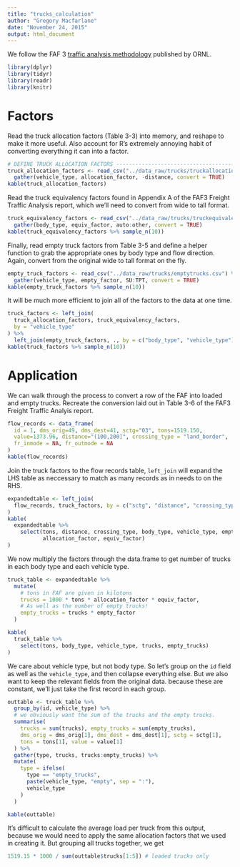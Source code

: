 ```yaml
---
title: "trucks_calculation"
author: "Gregory Macfarlane"
date: "November 24, 2015"
output: html_document
---
```


We follow the FAF 3 [traffic analysis methodology](http://faf.ornl.gov/fafweb/Data/Freight_Traffic_Analysis/chap3.htm)
published by ORNL.

```r
library(dplyr)
library(tidyr)
library(readr)
library(knitr)
```


# Factors
Read the truck allocation factors (Table 3-3) into memory, and reshape to make
it more useful. Also account for R's extremely annoying habit of converting
everything it can into a factor.
```r
# DEFINE TRUCK ALLOCATION FACTORS -------------------------------------------
truck_allocation_factors <- read_csv("../data_raw/trucks/truckallocation.csv") %>%
  gather(vehicle_type, allocation_factor, -distance, convert = TRUE)
kable(truck_allocation_factors)
```


Read the truck equivalency factors found in Appendix A of the FAF3 Freight
Traffic Analysis report, which we'll need to convert from wide to tall format.
```r
truck_equivalency_factors <- read_csv("../data_raw/trucks/truckequivalence.csv") %>%
  gather(body_type, equiv_factor, auto:other, convert = TRUE)
kable(truck_equivalency_factors %>% sample_n(10))
```

Finally, read empty truck factors from Table 3-5 and define a helper function
to grab the appropriate ones by body type and flow direction. Again, convert
from the original wide to tall format on the fly.

```r
empty_truck_factors <- read_csv("../data_raw/trucks/emptytrucks.csv") %>%
  gather(vehicle_type, empty_factor, SU:TPT, convert = TRUE)
kable(empty_truck_factors %>% sample_n(10))
```


It will be much more efficient to join all of the factors to the data at one
time.
```r
truck_factors <- left_join(
  truck_allocation_factors, truck_equivalency_factors, 
  by = "vehicle_type"
) %>%
  left_join(empty_truck_factors, ., by = c("body_type", "vehicle_type"))
kable(truck_factors %>% sample_n(10))
```

# Application

We can walk through the process to convert a row of the FAF into loaded and
empty trucks. Recreate the conversion laid out in Table 3-6 of the FAF3 Freight Traffic
Analyis report.

```r
flow_records <- data_frame(
  id = 1, dms_orig=49, dms_dest=41, sctg="03", tons=1519.150, 
  value=1373.96, distance="(100,200]", crossing_type = "land_border",
  fr_inmode = NA, fr_outmode = NA
)
kable(flow_records)
```

Join the truck factors to the flow records table, `left_join` will expand
the LHS table as neccessary to match as many records as in needs to on the
RHS.
```r
expandedtable <- left_join(
  flow_records, truck_factors, by = c("sctg", "distance", "crossing_type")
) 
kable(
  expandedtable %>%
    select(tons, distance, crossing_type, body_type, vehicle_type, empty_factor,
           allocation_factor, equiv_factor)
)
```

We now multiply the factors through the data.frame to get number of
trucks in each body type and each vehicle type. 
```r
truck_table <- expandedtable %>%
  mutate(
    # tons in FAF are given in kilotons
    trucks = 1000 * tons * allocation_factor * equiv_factor, 
    # As well as the number of empty trucks!
    empty_trucks = trucks * empty_factor
  )

kable(
  truck_table %>% 
    select(tons, body_type, vehicle_type, trucks, empty_trucks)
)
```

We care about vehicle type, but not body type. So let's group on the `id`
field as well as the `vehicle_type`, and then collapse everything else.
But we also want to keep the relevant fields from the original data.
because these are constant, we'll just take the first record in each group.
```r
outtable <- truck_table %>%
  group_by(id, vehicle_type) %>%
  # we obviously want the sum of the trucks and the empty trucks.
  summarise(
    trucks = sum(trucks), empty_trucks = sum(empty_trucks), 
    dms_orig = dms_orig[1], dms_dest = dms_dest[1], sctg = sctg[1], 
    tons = tons[1], value = value[1]
  ) %>%
  gather(type, trucks, trucks:empty_trucks) %>%
  mutate(
    type = ifelse(
      type == "empty_trucks",  
      paste(vehicle_type, "empty", sep = ":"), 
      vehicle_type
    )
  )

kable(outtable)
```

It's difficult to calculate the average load per truck from this output, because
we would need to apply the same allocation factors that we used in creating it.
But grouping all trucks together, we get

```r
1519.15 * 1000 / sum(outtable$trucks[1:5]) # loaded trucks only
```

